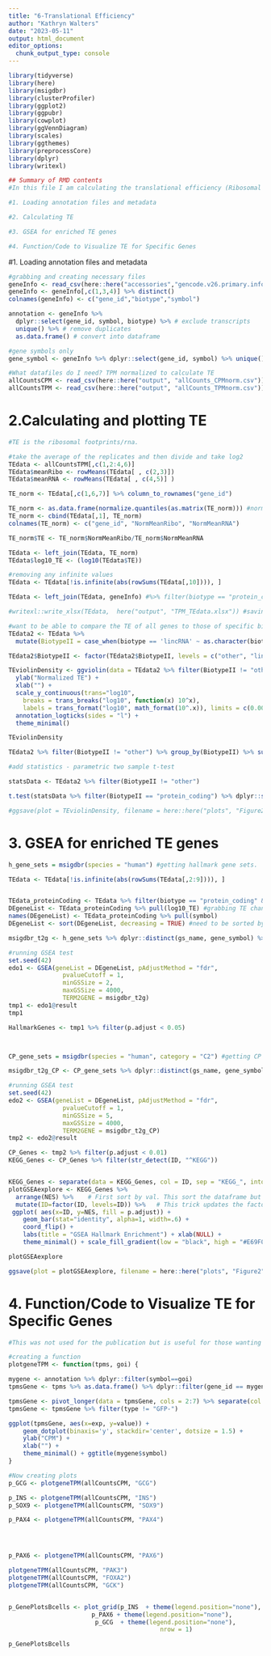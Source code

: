 ```yaml
---
title: "6-Translational Efficiency"
author: "Kathryn Walters"
date: "2023-05-11"
output: html_document
editor_options: 
  chunk_output_type: console
---
```


```r
library(tidyverse)
library(here)
library(msigdbr)
library(clusterProfiler)
library(ggplot2)
library(ggpubr)
library(cowplot)
library(ggVennDiagram)
library(scales)
library(ggthemes)
library(preprocessCore)
library(dplyr)
library(writexl)
```


```r
## Summary of RMD contents
#In this file I am calculating the translational efficiency (Ribosomal Footprint reads/ Total RNA reads). I'm then using these values to characterize the cell lines used and find that they align with what would be expected for insulin producing beta cells. The data here is used in Figure 2.

#1. Loading annotation files and metadata

#2. Calculating TE 

#3. GSEA for enriched TE genes

#4. Function/Code to Visualize TE for Specific Genes
```


#1. Loading annotation files and metadata


```r
#grabbing and creating necessary files
geneInfo <- read_csv(here::here("accessories","gencode.v26.primary.info.csv.zip"), col_names = F, show_col_types = FALSE) 
geneInfo <- geneInfo[,c(1,3,4)] %>% distinct()
colnames(geneInfo) <- c("gene_id","biotype","symbol")

annotation <- geneInfo %>% 
  dplyr::select(gene_id, symbol, biotype) %>% # exclude transcripts
  unique() %>% # remove duplicates
  as.data.frame() # convert into dataframe

#gene symbols only
gene_symbol <- geneInfo %>% dplyr::select(gene_id, symbol) %>% unique()

#What datafiles do I need? TPM normalized to calculate TE
allCountsCPM <- read_csv(here::here("output", "allCounts_CPMnorm.csv"))
allCountsTPM <- read_csv(here::here("output", "allCounts_TPMnorm.csv"))
```


# 2.Calculating and plotting TE 


```r
#TE is the ribosomal footprints/rna. 

#take the average of the replicates and then divide and take log2
TEdata <- allCountsTPM[,c(1,2:4,6)]
TEdata$meanRibo <- rowMeans(TEdata[ , c(2,3)])
TEdata$meanRNA <- rowMeans(TEdata[ , c(4,5)] )

TE_norm <- TEdata[,c(1,6,7)] %>% column_to_rownames("gene_id")

TE_norm <- as.data.frame(normalize.quantiles(as.matrix(TE_norm))) #normalizing the data
TE_norm <- cbind(TEdata[,1], TE_norm)
colnames(TE_norm) <- c("gene_id", "NormMeanRibo", "NormMeanRNA")

TE_norm$TE <- TE_norm$NormMeanRibo/TE_norm$NormMeanRNA

TEdata <- left_join(TEdata, TE_norm)
TEdata$log10_TE <- (log10(TEdata$TE))

#removing any infinite values
TEdata <- TEdata[!is.infinite(abs(rowSums(TEdata[,10]))), ]

TEdata <- left_join(TEdata, geneInfo) #%>% filter(biotype == "protein_coding")

#writexl::write_xlsx(TEdata,  here("output", "TPM_TEdata.xlsx")) #saving the normalized TE calculations

#want to be able to compare the TE of all genes to those of specific biotypes. The expectation is that lncRNAs will have a lower TE since they are not traditionally translated. 
TEdata2 <- TEdata %>%
  mutate(BiotypeII = case_when(biotype == 'lincRNA' ~ as.character(biotype), biotype == 'protein_coding' ~ as.character(biotype), .default = 'other'))

TEdata2$BiotypeII <- factor(TEdata2$BiotypeII, levels = c("other", "lincRNA","protein_coding"))

TEviolinDensity <- ggviolin(data = TEdata2 %>% filter(BiotypeII != "other"), x = "BiotypeII", y = "TE", trim = F, add=c("mean")) +
  ylab("Normalized TE") +
  xlab("") +
  scale_y_continuous(trans="log10",
    breaks = trans_breaks("log10", function(x) 10^x),
    labels = trans_format("log10", math_format(10^.x)), limits = c(0.001,500)) +
  annotation_logticks(sides = "l") +
  theme_minimal()

TEviolinDensity

TEdata2 %>% filter(BiotypeII != "other") %>% group_by(BiotypeII) %>% summarise(mean(TE))

#add statistics - parametric two sample t-test

statsData <- TEdata2 %>% filter(BiotypeII != "other")

t.test(statsData %>% filter(BiotypeII == "protein_coding") %>% dplyr::select(log10_TE), statsData %>% filter(BiotypeII == "lincRNA") %>% dplyr::select(log10_TE), alternative = "greater", var.equal = FALSE)

#ggsave(plot = TEviolinDensity, filename = here::here("plots", "Figure2", "Fig2C_TE_violinDensity.pdf"), device = "pdf", units = "in", width = 5, height = 4, dpi = 320)

```


# 3. GSEA for enriched TE genes


```r
h_gene_sets = msigdbr(species = "human") #getting hallmark gene sets.

TEdata <- TEdata[!is.infinite(abs(rowSums(TEdata[,2:9]))), ]


TEdata_proteinCoding <- TEdata %>% filter(biotype == "protein_coding" & log10_TE > -10) 
DEgeneList <- TEdata_proteinCoding %>% pull(log10_TE) #grabbing TE change for ALL genes (above threshold) in this experiment. 
names(DEgeneList) <- TEdata_proteinCoding %>% pull(symbol)
DEgeneList <- sort(DEgeneList, decreasing = TRUE) #need to be sorted by decreasing value. 

msigdbr_t2g <- h_gene_sets %>% dplyr::distinct(gs_name, gene_symbol) %>% as.data.frame()

#running GSEA test
set.seed(42)
edo1 <- GSEA(geneList = DEgeneList, pAdjustMethod = "fdr", 
               pvalueCutoff = 1,
               minGSSize = 2,
               maxGSSize = 4000,
               TERM2GENE = msigdbr_t2g)
tmp1 <- edo1@result
tmp1

HallmarkGenes <- tmp1 %>% filter(p.adjust < 0.05)



CP_gene_sets = msigdbr(species = "human", category = "C2") #getting CP gene sets.

msigdbr_t2g_CP <- CP_gene_sets %>% dplyr::distinct(gs_name, gene_symbol) %>% as.data.frame()

#running GSEA test
set.seed(42)
edo2 <- GSEA(geneList = DEgeneList, pAdjustMethod = "fdr", 
               pvalueCutoff = 1,
               minGSSize = 5,
               maxGSSize = 4000,
               TERM2GENE = msigdbr_t2g_CP)
tmp2 <- edo2@result

CP_Genes <- tmp2 %>% filter(p.adjust < 0.01)
KEGG_Genes <- CP_Genes %>% filter(str_detect(ID, "^KEGG"))


KEGG_Genes <- separate(data = KEGG_Genes, col = ID, sep = "KEGG_", into = c("hallmark", "ID"))
plotGSEAexplore <- KEGG_Genes %>%
  arrange(NES) %>%    # First sort by val. This sort the dataframe but NOT the factor levels
  mutate(ID=factor(ID, levels=ID)) %>%   # This trick updates the factor levels
 ggplot( aes(x=ID, y=NES, fill = p.adjust)) +
    geom_bar(stat="identity", alpha=1, width=.6) +
    coord_flip() +
    labs(title = "GSEA Hallmark Enrichment") + xlab(NULL) +
    theme_minimal() + scale_fill_gradient(low = "black", high = "#E69F00")

plotGSEAexplore

ggsave(plot = plotGSEAexplore, filename = here::here("plots", "Figure2", "Fig2D_TE_GSEAPlotexplore.pdf"), device = "pdf", units = "in", width = 8, height = 5, dpi = 320)

```


# 4. Function/Code to Visualize TE for Specific Genes


```r
#This was not used for the publication but is useful for those wanting to visualize specific genes. 

#creating a function
plotgeneTPM <- function(tpms, goi) {

mygene <- annotation %>% dplyr::filter(symbol==goi)
tpmsGene <- tpms %>% as.data.frame() %>% dplyr::filter(gene_id == mygene$gene)

tpmsGene <- pivot_longer(data = tpmsGene, cols = 2:7) %>% separate(col = "name", into = c("type", "exp", "rep"), sep = "_")
tpmsGene <- tpmsGene %>% filter(type != "GFP-")

ggplot(tpmsGene, aes(x=exp, y=value)) +
    geom_dotplot(binaxis='y', stackdir='center', dotsize = 1.5) +
    ylab("CPM") +
    xlab("") +
    theme_minimal() + ggtitle(mygene$symbol)
}

#Now creating plots
p_GCG <- plotgeneTPM(allCountsCPM, "GCG")

p_INS <- plotgeneTPM(allCountsCPM, "INS")
p_SOX9 <- plotgeneTPM(allCountsCPM, "SOX9")

p_PAX4 <- plotgeneTPM(allCountsCPM, "PAX4")




p_PAX6 <- plotgeneTPM(allCountsCPM, "PAX6")

plotgeneTPM(allCountsCPM, "PAK3")
plotgeneTPM(allCountsCPM, "FOXA2")
plotgeneTPM(allCountsCPM, "GCK")


p_GenePlotsBcells <- plot_grid(p_INS  + theme(legend.position="none"),
                       p_PAX6 + theme(legend.position="none"),
                        p_GCG  + theme(legend.position="none"),
                                          nrow = 1)

p_GenePlotsBcells

```

